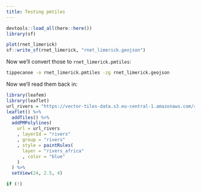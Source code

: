 ```yaml
---
title: Testing pmtiles
---
```



```r
devtools::load_all(here::here())
library(sf)
```

```r
plot(rnet_limerick)
sf::write_sf(rnet_limerick, "rnet_limerick.geojson")
```

Now we'll convert those to `rnet_limerick.pmtiles`:

```bash
tippecanoe -o rnet_limerick.pmtiles -zg rnet_limerick.geojson
```

Now we'll read them back in:

```r
library(leafem)
library(leaflet)
url_rivers = "https://vector-tiles-data.s3.eu-central-1.amazonaws.com/rivers_africa.pmtiles"
leaflet() %>%
  addTiles() %>%
  addPMPolylines(
    url = url_rivers
    , layerId = "rivers"
    , group = "rivers"
    , style = paintRules(
      layer = "rivers_africa"
      , color = "blue"
    )
  ) %>%
  setView(24, 2.5, 4)
```

```r
if (!)
```